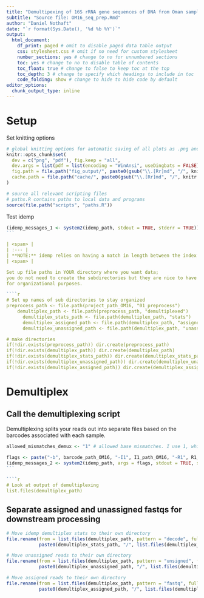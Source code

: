 ```yaml
---
title: "Demultipexing of 16S rRNA gene sequences of DNA from Oman samples collected in 2016"
subtitle: "Source file: OM16_seq_prep.Rmd"
author: "Daniel Nothaft"
date: "`r format(Sys.Date(), '%d %b %Y')`"
output:
  html_document: 
    df_print: paged # omit to disable paged data table output
    css: stylesheet.css # omit if no need for custom stylesheet
    number_sections: yes # change to no for unnumbered sections
    toc: yes # change to no to disable table of contents
    toc_float: true # change to false to keep toc at the top
    toc_depth: 3 # change to specify which headings to include in toc
    code_folding: show # change to hide to hide code by default
editor_options:
  chunk_output_type: inline
---
```


# Setup

Set knitting options
```r
# global knitting options for automatic saving of all plots as .png and .pdf. Also sets cache directory.
knitr::opts_chunk$set(
  dev = c("png", "pdf"), fig.keep = "all",
  dev.args = list(pdf = list(encoding = "WinAnsi", useDingbats = FALSE)),
  fig.path = file.path("fig_output/", paste0(gsub("\\.[Rr]md", "/", knitr::current_input()))),
  cache.path = file.path("cache/", paste0(gsub("\\.[Rr]md", "/", knitr::current_input())))
)
```

```r
# source all relevant scripting files
# paths.R contains paths to local data and programs
source(file.path("scripts", "paths.R"))
```

Test idemp
````r
(idemp_messages_1 <- system2(idemp_path, stdout = TRUE, stderr = TRUE)) # Check that idemp is in your path and you can run shell commands from R
```

| <span> |
| :--- | 
| **NOTE:** idemp relies on having a match in length between the index file and and the barcode sequences. Since the index file usually includes a extra linker basepair (making it 13bp long), you should append the barcode sequences with "N" to make sure each is 13bp long. If you are not sure of the length of index reads, check with the sequencing center. If your index reads are 12bp long, you do NOT need to add an "N". |
| <span> |

Set up file paths in YOUR directory where you want data; 
you do not need to create the subdirectories but they are nice to have
for organizational purposes. 

````r
# Set up names of sub directories to stay organized
preprocess_path <- file.path(project_path_OM16, "01_preprocess")
    demultiplex_path <- file.path(preprocess_path, "demultiplexed")
      demultiplex_stats_path <- file.path(demultiplex_path, "stats")  
      demultiplex_assigned_path <- file.path(demultiplex_path, "assigned")
      demultiplex_unassigned_path <- file.path(demultiplex_path, "unassigned")

# make directories
if(!dir.exists(preprocess_path)) dir.create(preprocess_path)
if(!dir.exists(demultiplex_path)) dir.create(demultiplex_path)
if(!dir.exists(demultiplex_stats_path)) dir.create(demultiplex_stats_path)
if(!dir.exists(demultiplex_unassigned_path)) dir.create(demultiplex_unassigned_path)
if(!dir.exists(demultiplex_assigned_path)) dir.create(demultiplex_assigned_path)
````

# Demultiplex
## Call the demultiplexing script
Demultiplexing splits your reads out into separate files based on the barcodes associated with each sample. 

````r
allowed_mismatches_demux <- "1" # allowed base mismatches. I use 1, which is the idemp default. Note: this should be of character class, not a number/double.

flags <- paste("-b", barcode_path_OM16, "-I1", I1_path_OM16, "-R1", R1_path_OM16, "-R2", R2_path_OM16, "-m",  allowed_mismatches_demux, "-o", demultiplex_path) 
(idemp_messages_2 <- system2(idemp_path, args = flags, stdout = TRUE, stderr = TRUE))
```

````r
# Look at output of demultiplexing
list.files(demultiplex_path)
````

## Separate assigned and unassigned fastqs for downstream processing

```r
# Move idemp demultiplex stats to their own directory
file.rename(from = list.files(demultiplex_path, pattern = "decode", full.names = TRUE), to =
            paste0(demultiplex_stats_path, "/", list.files(demultiplex_path, pattern = "decode", full.names = FALSE)))

# Move unassigned reads to their own directory
file.rename(from = list.files(demultiplex_path, pattern = "unsigned", full.names = TRUE), to =
            paste0(demultiplex_unassigned_path, "/", list.files(demultiplex_path, pattern = "unsigned", full.names = FALSE)))

# Move assigned reads to their own directory
file.rename(from = list.files(demultiplex_path, pattern = "fastq", full.names = TRUE), to = 
            paste0(demultiplex_assigned_path, "/", list.files(demultiplex_path, pattern = "fastq", full.names = FALSE)))
````
